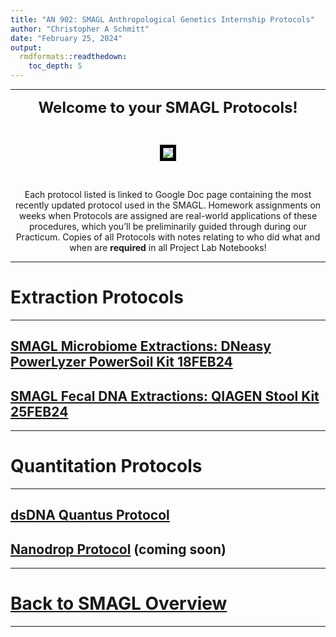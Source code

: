 ```yaml
---
title: "AN 902: SMAGL Anthropological Genetics Internship Protocols"
author: "Christopher A Schmitt"
date: "February 25, 2024"
output: 
  rmdformats::readthedown:
    toc_depth: 5
---
```


***

<center>

<font size="+2"><b>Welcome to your SMAGL Protocols!</b></font></center><br>

<center><p><img src="https://media4.giphy.com/media/B7YsPcMtLFE5y/giphy.gif" style="border:5px solid black"></p>
</center><br>  

<center>
Each protocol listed is linked to Google Doc page containing the most recently updated protocol used in the SMAGL. Homework assignments on weeks when Protocols are assigned are real-world applications of these procedures, which you'll be preliminarily guided through during our Practicum. Copies of all Protocols with notes relating to who did what and when are **required** in all Project Lab Notebooks!

</center>
***

# Extraction Protocols

***


## [SMAGL Microbiome Extractions: DNeasy PowerLyzer PowerSoil Kit 18FEB24](https://docs.google.com/document/d/10Pe05ih58cTuLuiQI-9DQE4XmkOcX_zY1uR5cgMGRZE/edit#heading=h.mlr9l8hl37ip)

## [SMAGL Fecal DNA Extractions: QIAGEN Stool Kit 25FEB24](https://docs.google.com/document/d/1E6bTLR_c8ge6NCUmiqmiPIpWrof9RDYa98Jtfvj5Wlw/edit?usp=sharing)

***

# Quantitation Protocols

***

## [dsDNA Quantus Protocol](https://docs.google.com/document/d/1mqOyFYX_8ZY3a7U-JGjQgyJ6j-iJUcMDZ3EltvDGJh4/edit?usp=sharing)

## [Nanodrop Protocol]() (coming soon)

***

# [Back to SMAGL Overview](https://fuzzyatelin.github.io/anthgen-intern/overview.html)

***